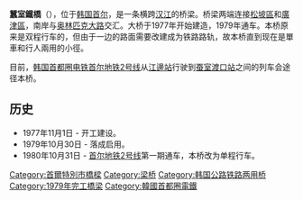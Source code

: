 {{expand|time=2010-04-15T12:49:24+00:00}}
{{Infobox Korean name
|img= Lotte World Tower at sunset.jpg
|caption=蚕室铁桥与乐天世界大厦
|hangul=잠실철교
|hanja=蠶室鐵橋
|rr=Jamsil Cheolgyo
|mr=Chamsil Chǒlgyo
}}

'''蠶室鐵橋'''（{{kor|諺=잠실철교|名=南|漢=蠶室鐵橋|羅=Jamsil Cheolgyo}}），位于[[韩国|韩国]][[首尔|首尔]]，是一条横跨[[汉江_(韩国)|汉江]]的桥梁。桥梁两端连接[[松坡區|松坡區]]和[[廣津區|廣津區]]，南岸与[[奥林匹克大路|奥林匹克大路]]交汇。大桥于1977年开始建造，1979年通车。本桥原来是双程行车的，但由于一边的路面需要改建成为铁路路轨，故本桥直到现在是單車和行人兩用的小徑。

目前，[[韩国首都圈电铁|韩国首都圈电铁]][[首尔地铁2号线|首尔地铁2号线]]从[[江邊站|江邊站]]行驶到[[蚕室渡口站|蚕室渡口站]]之间的列车会途径本桥。

==历史==
*1977年11月1日 - 开工建设。
*1979年10月30日 - 落成启用。
*1980年10月31日 - [[首尔地铁2号线|首尔地铁2号线]]第一期通车，本桥改为单程行车。

{{汉江大桥}}
{{South Korea-stub}}

[[Category:首爾特別市橋樑|Category:首爾特別市橋樑]]
[[Category:梁桥|Category:梁桥]]
[[Category:韩国公路铁路两用桥|Category:韩国公路铁路两用桥]]
[[Category:1979年完工橋梁|Category:1979年完工橋梁]]
[[Category:韓國首都圈電鐵|Category:韓國首都圈電鐵]]
